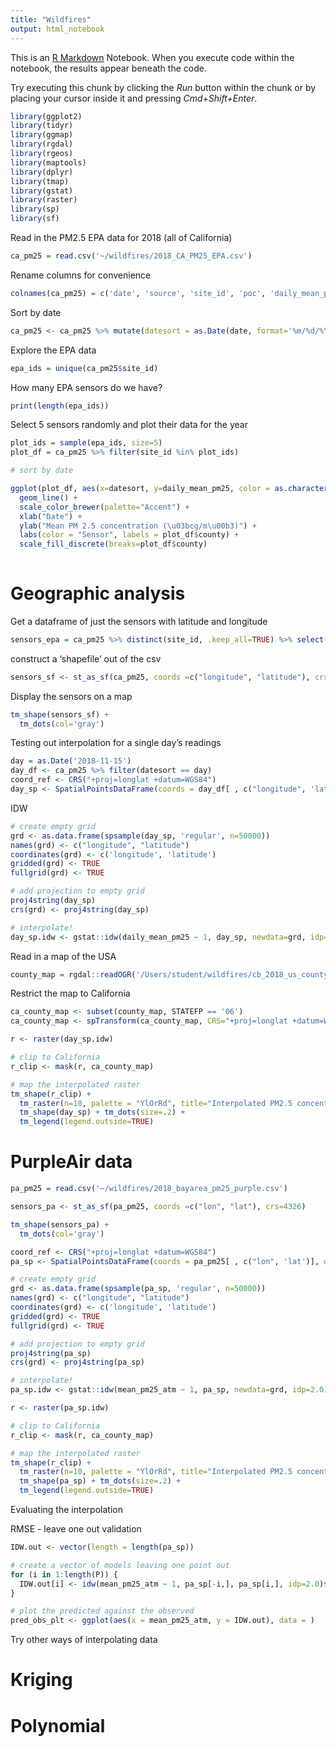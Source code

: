```yaml
---
title: "Wildfires"
output: html_notebook
---
```


This is an [R Markdown](http://rmarkdown.rstudio.com) Notebook. When you execute code within the notebook, the results appear beneath the code. 

Try executing this chunk by clicking the *Run* button within the chunk or by placing your cursor inside it and pressing *Cmd+Shift+Enter*. 

```r
library(ggplot2)
library(tidyr)
library(ggmap)
library(rgdal)
library(rgeos)
library(maptools)
library(dplyr)
library(tmap)
library(gstat)
library(raster)
library(sp)
library(sf)
```
Read in the PM2.5 EPA data for 2018 (all of California)
```r
ca_pm25 = read.csv('~/wildfires/2018_CA_PM25_EPA.csv')
```

Rename columns for convenience
```r
colnames(ca_pm25) = c('date', 'source', 'site_id', 'poc', 'daily_mean_pm25', 'units', 'daily_aqi_value', 'site_name', 'daily_obs_count', 'percent_complete', 'aqs_parameter_code', 'aqs_parameter_desc', 'cbsa_code', 'cbsa_name', 'state_code', 'state', 'county_code', 'county', 'latitude', 'longitude')
```

Sort by date
```r
ca_pm25 <- ca_pm25 %>% mutate(datesort = as.Date(date, format='%m/%d/%Y'))
```


Explore the EPA data
```r
epa_ids = unique(ca_pm25$site_id)
```
How many EPA sensors do we have?
```r
print(length(epa_ids))
```
Select 5 sensors randomly and plot their data for the year
```r
plot_ids = sample(epa_ids, size=5)
plot_df = ca_pm25 %>% filter(site_id %in% plot_ids)

# sort by date

ggplot(plot_df, aes(x=datesort, y=daily_mean_pm25, color = as.character(site_id), label=county)) +
  geom_line() +
  scale_color_brewer(palette="Accent") +
  xlab("Date") +
  ylab("Mean PM 2.5 concentration (\u03bcg/m\u00b3)") +
  labs(color = "Sensor", labels = plot_df$county) +
  scale_fill_discrete(breaks=plot_df$county)
  
```
# Geographic analysis

Get a dataframe of just the sensors with latitude and longitude
```r
sensors_epa = ca_pm25 %>% distinct(site_id, .keep_all=TRUE) %>% select(site_id, site_name, cbsa_code, cbsa_name, state_code, state, county_code, county, latitude, longitude)
```

construct a 'shapefile' out of the csv
```r
sensors_sf <- st_as_sf(ca_pm25, coords =c("longitude", "latitude"), crs=4326)
```

Display the sensors on a map
```r
tm_shape(sensors_sf) +
  tm_dots(col='gray')
```

Testing out interpolation for a single day's readings
```r
day = as.Date('2018-11-15')
day_df <- ca_pm25 %>% filter(datesort == day)
coord_ref <- CRS("+proj=longlat +datum=WGS84")
day_sp <- SpatialPointsDataFrame(coords = day_df[ , c("longitude", 'latitude')], data = day_df, proj4string=coord_ref)
```

IDW
```r


# create empty grid
grd <- as.data.frame(spsample(day_sp, 'regular', n=50000))
names(grd) <- c("longitude", "latitude")
coordinates(grd) <- c('longitude', 'latitude')
gridded(grd) <- TRUE
fullgrid(grd) <- TRUE

# add projection to empty grid
proj4string(day_sp)
crs(grd) <- proj4string(day_sp)

# interpolate!
day_sp.idw <- gstat::idw(daily_mean_pm25 ~ 1, day_sp, newdata=grd, idp=2.0)

```
Read in a map of the USA
```r
county_map = rgdal::readOGR('/Users/student/wildfires/cb_2018_us_county_5m')
```
Restrict the map to California
```r
ca_county_map <- subset(county_map, STATEFP == '06')
ca_county_map <- spTransform(ca_county_map, CRS="+proj=longlat +datum=WGS84")
```


```r
r <- raster(day_sp.idw)

# clip to California
r_clip <- mask(r, ca_county_map)

# map the interpolated raster
tm_shape(r_clip) +
  tm_raster(n=10, palette = "YlOrRd", title="Interpolated PM2.5 concentration") +
  tm_shape(day_sp) + tm_dots(size=.2) +
  tm_legend(legend.outside=TRUE)
```

# PurpleAir data
```r
pa_pm25 = read.csv('~/wildfires/2018_bayarea_pm25_purple.csv')

sensors_pa <- st_as_sf(pa_pm25, coords =c("lon", "lat"), crs=4326)

tm_shape(sensors_pa) +
  tm_dots(col='gray')
```

```r
coord_ref <- CRS("+proj=longlat +datum=WGS84")
pa_sp <- SpatialPointsDataFrame(coords = pa_pm25[ , c("lon", 'lat')], data = pa_pm25, proj4string=coord_ref)
```

```r


# create empty grid
grd <- as.data.frame(spsample(pa_sp, 'regular', n=50000))
names(grd) <- c("longitude", "latitude")
coordinates(grd) <- c('longitude', 'latitude')
gridded(grd) <- TRUE
fullgrid(grd) <- TRUE

# add projection to empty grid
proj4string(pa_sp)
crs(grd) <- proj4string(pa_sp)

# interpolate!
pa_sp.idw <- gstat::idw(mean_pm25_atm ~ 1, pa_sp, newdata=grd, idp=2.0)

```


```r
r <- raster(pa_sp.idw)

# clip to California
r_clip <- mask(r, ca_county_map)

# map the interpolated raster
tm_shape(r_clip) +
  tm_raster(n=10, palette = "YlOrRd", title="Interpolated PM2.5 concentration") +
  tm_shape(pa_sp) + tm_dots(size=.2) +
  tm_legend(legend.outside=TRUE)
```

Evaluating the interpolation

RMSE - leave one out validation
```r
IDW.out <- vector(length = length(pa_sp))

# create a vector of models leaving one point out
for (i in 1:length(P)) {
  IDW.out[i] <- idw(mean_pm25_atm ~ 1, pa_sp[-i,], pa_sp[i,], idp=2.0)$var1.pred
}

# plot the predicted against the observed
pred_obs_plt <- ggplot(aes(x = mean_pm25_atm, y = IDW.out), data = )
```

Try other ways of interpolating data

# Kriging

# Polynomial







